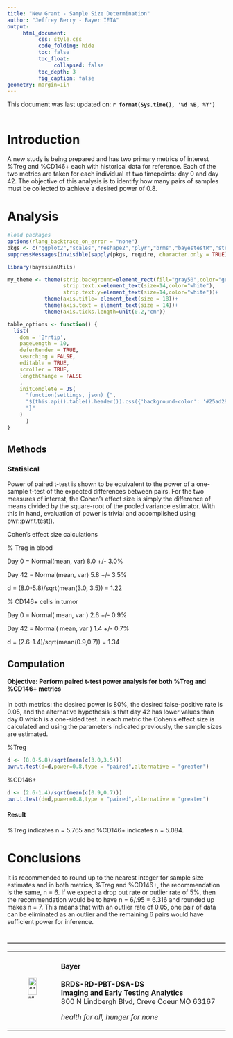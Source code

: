 ---
title: "New Grant - Sample Size Determination"
author: "Jeffrey Berry - Bayer IETA"
output: 
     html_document:
          css: style.css
          code_folding: hide
          toc: false
          toc_float: 
               collapsed: false
          toc_depth: 3
          fig_caption: false
geometry: margin=1in
---
This document was last updated on: **`r format(Sys.time(), '%d %B, %Y')`**
<br/>
<br/>


# Introduction {.tabset .tabset-fade}
A new study is being prepared and has two primary metrics of interest %Treg and %CD146+ each with historical data for reference. Each of the two metrics are taken for each individual at two timepoints: day 0 and day 42. The objective of this analysis is to identify how many pairs of samples must be collected to achieve a desired power of 0.8.


# Analysis {.tabset .tabset-fade}

```{r results='hide'}
#load packages
options(rlang_backtrace_on_error = "none")
pkgs <- c("ggplot2","scales","reshape2","plyr","brms","bayestestR","stringr","patchwork","plotly","DT")
suppressMessages(invisible(sapply(pkgs, require, character.only = TRUE)))

library(bayesianUtils)

my_theme <- theme(strip.background=element_rect(fill="gray50",color="gray20"),
                  strip.text.x=element_text(size=14,color="white"),
                  strip.text.y=element_text(size=14,color="white"))+
            theme(axis.title= element_text(size = 18))+
            theme(axis.text = element_text(size = 14))+
            theme(axis.ticks.length=unit(0.2,"cm"))

table_options <- function() {
  list(
    dom = 'Bfrtip',
    pageLength = 10,
    deferRender = TRUE,
    searching = FALSE,
    editable = TRUE,
    scroller = TRUE,
    lengthChange = FALSE
    ,
    initComplete = JS(
      "function(settings, json) {",
      "$(this.api().table().header()).css({'background-color': '#25ad28', 'color': '#fff'});",
      "}"
    )
      )
}
```

## Methods
### Statisical
Power of paired t-test is shown to be equivalent to the power of a one-sample t-test of the expected differences between pairs. For the two measures of interest, the Cohen's effect size is simply the difference of means divided by the square-root of the pooled variance estimator. With this in hand, evaluation of power is trivial and accomplished using pwr::pwr.t.test(). 

Cohen's effect size calculations

% Treg in blood

Day 0 = Normal(mean, var)   8.0 +/- 3.0%

Day 42 = Normal(mean, var)  5.8 +/- 3.5%

d = (8.0-5.8)/sqrt(mean(3.0, 3.5)) = 1.22


% CD146+ cells in tumor

Day 0 = Normal( mean, var ) 2.6 +/- 0.9%

Day 42 = Normal( mean, var ) 1.4 +/- 0.7%

d = (2.6-1.4)/sqrt(mean(0.9,0.7)) = 1.34


## Computation 
#### __Objective__: Perform paired t-test power analysis for both %Treg and %CD146+ metrics

In both metrics: the desired power is 80%, the desired false-positive rate is 0.05, and the alternative hypothesis is that day 42 has lower values than day 0 which is a one-sided test. In each metric the Cohen's effect size is calculated and using the parameters indicated previously, the sample sizes are estimated. 

%Treg

```{r out.width='100%', fig.height=6}
d <- (8.0-5.8)/sqrt(mean(c(3.0,3.5)))
pwr.t.test(d=d,power=0.8,type = "paired",alternative = "greater")
```

%CD146+

```{r out.width='100%', fig.height=6}
d <- (2.6-1.4)/sqrt(mean(c(0.9,0.7)))
pwr.t.test(d=d,power=0.8,type = "paired",alternative = "greater")
```

#### __Result__
%Treg indicates n = 5.765 and %CD146+ indicates n = 5.084.



# Conclusions {.tabset .tabset-fade}
It is recommended to round up to the nearest integer for sample size estimates and in both metrics, %Treg and %CD146+, the recommendation is the same, n = 6. If we expect a drop out rate or outlier rate of 5%, then the recommendation would be to have n = 6/.95 = 6.316 and rounded up makes n = 7. This means that with an outlier rate of 0.05, one pair of data can be eliminated as an outlier and the remaining 6 pairs would have sufficient power for inference.


#
<hr style="border-top: 3px solid #8c8b8b"> </hr>
<table>
  <tr>
   <td style="width:20%"><p>![""](bayer_logo.png){width=100%}</p></td>
    <td style="width:80%">
      <h4><b>Bayer</b></h4>
      <p><b>BRDS-RD-PBT-DSA-DS</b><br>
	  <b>Imaging and Early Testing Analytics</b><br>
      800 N Lindbergh Blvd, Creve Coeur MO 63167</p>
      <p><i>health for all, hunger for none</i></p>
    </td>
  </tr>
</table>
